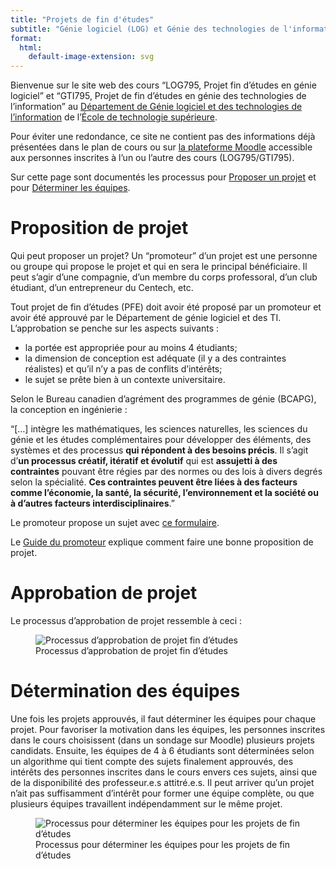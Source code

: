 ---
title: "Projets de fin d'études"
subtitle: "Génie logiciel (LOG) et Génie des technologies de l'information (GTI) de l'[École de technologie supérieure (ÉTS)](https://www.etsmtl.ca)"
format:
  html:
    default-image-extension: svg
---

Bienvenue sur le site web des cours "LOG795, Projet fin d'études en génie logiciel" et "GTI795, Projet de fin d'études en génie des technologies de l'information" au [Département de Génie logiciel et des technologies de l'information](https://www.etsmtl.ca/ets/gouvernance/decanats-et-departements/departement-genie-logiciel-ti) de l'[École de technologie supérieure](https://www.etsmtl.ca/).

Pour éviter une redondance, ce site ne contient pas des informations déjà présentées dans le plan de cours ou sur [la plateforme Moodle](https://ena.etsmtl.ca) accessible aux personnes inscrites à l'un ou l'autre des cours (LOG795/GTI795). 

Sur cette page sont documentés les processus pour [Proposer un projet](#Proposer) et pour [Déterminer les équipes](#Determiner).

# Proposition de projet {#Proposer}

Qui peut proposer un projet? Un "promoteur" d'un projet est une personne ou groupe qui propose le projet et qui en sera le principal bénéficiaire.
Il peut s'agir d'une compagnie, d'un membre du corps professoral, d'un club étudiant, d'un entrepreneur du Centech, etc.

Tout projet de fin d'études (PFE) doit avoir été proposé par un promoteur et avoir été approuvé par le Département de génie logiciel et des TI. L'approbation se penche sur les aspects suivants :

- la portée est appropriée pour au moins 4 étudiants; 
- la dimension de conception est adéquate (il y a des contraintes réalistes) et qu'il n'y a pas de conflits d'intérêts;
- le sujet se prête bien à un contexte universitaire.

::: {.callout-note appearance="simple"}
Selon le Bureau canadien d'agrément des programmes de génie (BCAPG), la conception en ingénierie :

"[...] intègre les mathématiques, les sciences naturelles, les sciences du génie et les études complémentaires pour développer des éléments, des systèmes et des processus **qui répondent à des besoins précis**. Il s'agit d'**un processus créatif, itératif et évolutif** qui est **assujetti à des contraintes** pouvant être régies par des normes ou des lois à divers degrés selon la spécialité. **Ces contraintes peuvent être liées à des facteurs comme l'économie, la santé, la sécurité, l'environnement et la société ou à d'autres facteurs interdisciplinaires**."
:::

Le promoteur propose un sujet avec [ce formulaire](http://tiny.cc/prop-pfe-logti). 

<!-- Un projet de fin d'études est une activité de conception et d'apprentissage universitaire.
Pour certains PFE, des ententes de confidentialité et de cession de droits de propriété intellectuelle peuvent être exigées.
Avant de signer quoi que ce soit, les membres étudiants et le promoteur (les partenaires industriels), le cas échéant, doivent lire et comprendre [ce document explicatif](https://docs.google.com/a/etsmtl.net/viewer?a=v&pid=sites&srcid=ZXRzbXRsLm5ldHxsb2c3OTUtZ3RpNzk1fGd4OjE5ZDAzZjM3M2I4NjI4NGE). -->

::: {.callout-tip appearance="simple"}
Le [Guide du promoteur](guidePromoteur.qmd) explique comment faire une bonne proposition de projet.
:::

# Approbation de projet

Le processus d'approbation de projet ressemble à ceci :

![Processus d'approbation de projet fin d'études](http://tiny.cc/pfelogti_proc_prop_svg)

# Détermination des équipes {#Determiner}

Une fois les projets approuvés, il faut déterminer les équipes pour chaque projet. 
Pour favoriser la motivation dans les équipes, les personnes inscrites dans le cours choisissent (dans un sondage sur Moodle) plusieurs projets candidats.
Ensuite, les équipes de 4 à 6 étudiants sont déterminées selon un algorithme qui tient compte des sujets finalement approuvés, des intérêts des personnes inscrites dans le cours envers ces sujets, ainsi que de la disponibilité des professeur.e.s attitré.e.s.
Il peut arriver qu'un projet n'ait pas suffisamment d'intérêt pour former une équipe complète, ou que plusieurs équipes travaillent indépendamment sur le même projet.

![Processus pour déterminer les équipes pour les projets de fin d'études](http://tiny.cc/pfelogti_proc_equpe_svg)